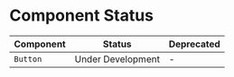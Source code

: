 
<Meta title="Get started/Component status" />

# Component Status

| Component | Status | Deprecated |
| --------- | ----------- | ------ |
| `Button` | Under Development | - |
